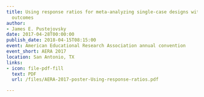 ```yaml
---
title: Using response ratios for meta-analyzing single-case designs with behavioral
  outcomes
author:
- James E. Pustejovsky
date: 2017-04-28T00:00:00
publish_date: 2018-04-15T08:15:00
event: American Educational Research Association annual convention
event_short: AERA 2017
location: San Antonio, TX
links:
- icon: file-pdf-fill
  text: PDF
  url: /files/AERA-2017-poster-Using-response-ratios.pdf

---
```




